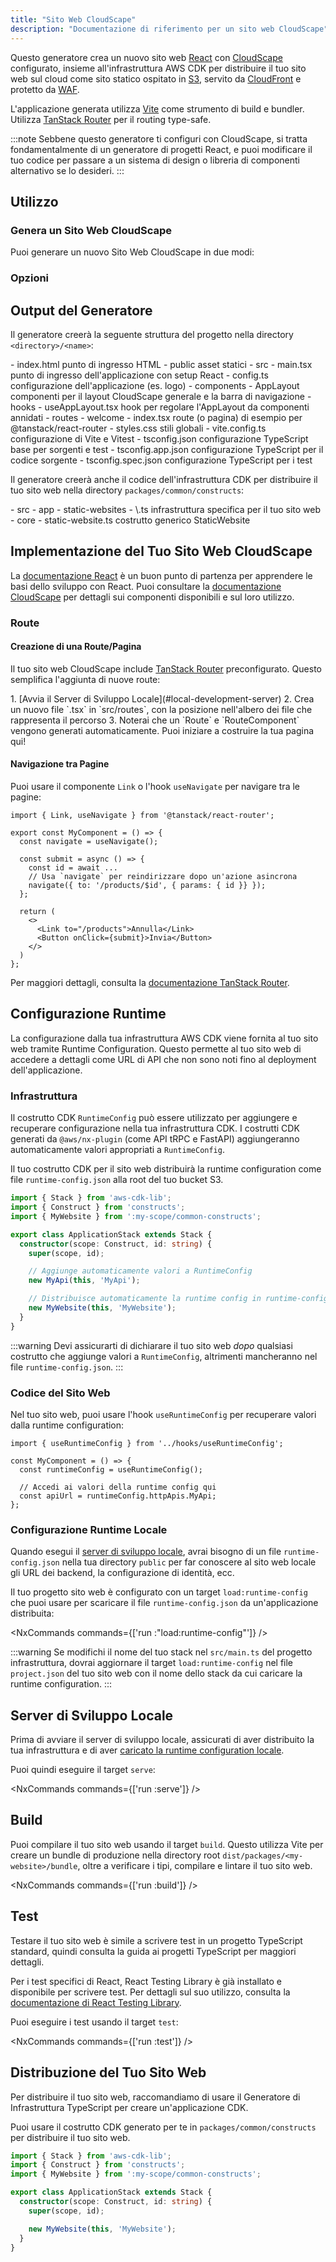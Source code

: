 ```yaml
---
title: "Sito Web CloudScape"
description: "Documentazione di riferimento per un sito web CloudScape"
---
```





Questo generatore crea un nuovo sito web [React](https://react.dev/) con [CloudScape](http://cloudscape.design/) configurato, insieme all'infrastruttura AWS CDK per distribuire il tuo sito web sul cloud come sito statico ospitato in [S3](https://aws.amazon.com/s3/), servito da [CloudFront](https://aws.amazon.com/cloudfront/) e protetto da [WAF](https://aws.amazon.com/waf/).

L'applicazione generata utilizza [Vite](https://vite.dev/) come strumento di build e bundler. Utilizza [TanStack Router](https://tanstack.com/router/v1) per il routing type-safe.

:::note
Sebbene questo generatore ti configuri con CloudScape, si tratta fondamentalmente di un generatore di progetti React, e puoi modificare il tuo codice per passare a un sistema di design o libreria di componenti alternativo se lo desideri.
:::

## Utilizzo

### Genera un Sito Web CloudScape

Puoi generare un nuovo Sito Web CloudScape in due modi:

<RunGenerator generator="ts#cloudscape-website" />

### Opzioni

<GeneratorParameters generator="ts#cloudscape-website" />

## Output del Generatore

Il generatore creerà la seguente struttura del progetto nella directory `<directory>/<name>`:

<FileTree>
  - index.html punto di ingresso HTML
  - public asset statici
  - src
    - main.tsx punto di ingresso dell'applicazione con setup React
    - config.ts configurazione dell'applicazione (es. logo)
    - components
      - AppLayout componenti per il layout CloudScape generale e la barra di navigazione
    - hooks
      - useAppLayout.tsx hook per regolare l'AppLayout da componenti annidati
    - routes
      - welcome
        - index.tsx route (o pagina) di esempio per @tanstack/react-router
    - styles.css stili globali
  - vite.config.ts configurazione di Vite e Vitest
  - tsconfig.json configurazione TypeScript base per sorgenti e test
  - tsconfig.app.json configurazione TypeScript per il codice sorgente
  - tsconfig.spec.json configurazione TypeScript per i test
</FileTree>

Il generatore creerà anche il codice dell'infrastruttura CDK per distribuire il tuo sito web nella directory `packages/common/constructs`:

<FileTree>
  - src
    - app
      - static-websites
        - \<name>.ts infrastruttura specifica per il tuo sito web
    - core
      - static-website.ts costrutto generico StaticWebsite
</FileTree>

## Implementazione del Tuo Sito Web CloudScape

La [documentazione React](https://react.dev/learn) è un buon punto di partenza per apprendere le basi dello sviluppo con React. Puoi consultare la [documentazione CloudScape](https://cloudscape.design/components/) per dettagli sui componenti disponibili e sul loro utilizzo.

### Route

#### Creazione di una Route/Pagina

Il tuo sito web CloudScape include [TanStack Router](https://tanstack.com/router/v1) preconfigurato. Questo semplifica l'aggiunta di nuove route:

<Steps>
  1. [Avvia il Server di Sviluppo Locale](#local-development-server)
  2. Crea un nuovo file `<page-name>.tsx` in `src/routes`, con la posizione nell'albero dei file che rappresenta il percorso
  3. Noterai che un `Route` e `RouteComponent` vengono generati automaticamente. Puoi iniziare a costruire la tua pagina qui!
</Steps>

#### Navigazione tra Pagine

Puoi usare il componente `Link` o l'hook `useNavigate` per navigare tra le pagine:

```tsx {1, 4, 8-9, 14}
import { Link, useNavigate } from '@tanstack/react-router';

export const MyComponent = () => {
  const navigate = useNavigate();

  const submit = async () => {
    const id = await ...
    // Usa `navigate` per reindirizzare dopo un'azione asincrona
    navigate({ to: '/products/$id', { params: { id }} });
  };

  return (
    <>
      <Link to="/products">Annulla</Link>
      <Button onClick={submit}>Invia</Button>
    </>
  )
};
```

Per maggiori dettagli, consulta la [documentazione TanStack Router](https://tanstack.com/router/latest/docs/framework/react/overview).

## Configurazione Runtime

La configurazione dalla tua infrastruttura AWS CDK viene fornita al tuo sito web tramite Runtime Configuration. Questo permette al tuo sito web di accedere a dettagli come URL di API che non sono noti fino al deployment dell'applicazione.

### Infrastruttura

Il costrutto CDK `RuntimeConfig` può essere utilizzato per aggiungere e recuperare configurazione nella tua infrastruttura CDK. I costrutti CDK generati da `@aws/nx-plugin` (come <Link path="guides/trpc">API tRPC</Link> e <Link path="guides/fastapi">FastAPI</Link>) aggiungeranno automaticamente valori appropriati a `RuntimeConfig`.

Il tuo costrutto CDK per il sito web distribuirà la runtime configuration come file `runtime-config.json` alla root del tuo bucket S3.

```ts title="packages/infra/src/stacks/application-stack.ts" {9-10,12-13}
import { Stack } from 'aws-cdk-lib';
import { Construct } from 'constructs';
import { MyWebsite } from ':my-scope/common-constructs';

export class ApplicationStack extends Stack {
  constructor(scope: Construct, id: string) {
    super(scope, id);

    // Aggiunge automaticamente valori a RuntimeConfig
    new MyApi(this, 'MyApi');

    // Distribuisce automaticamente la runtime config in runtime-config.json
    new MyWebsite(this, 'MyWebsite');
  }
}
```

:::warning
Devi assicurarti di dichiarare il tuo sito web _dopo_ qualsiasi costrutto che aggiunge valori a `RuntimeConfig`, altrimenti mancheranno nel file `runtime-config.json`.
:::

### Codice del Sito Web

Nel tuo sito web, puoi usare l'hook `useRuntimeConfig` per recuperare valori dalla runtime configuration:

```tsx {1,4}
import { useRuntimeConfig } from '../hooks/useRuntimeConfig';

const MyComponent = () => {
  const runtimeConfig = useRuntimeConfig();

  // Accedi ai valori della runtime config qui
  const apiUrl = runtimeConfig.httpApis.MyApi;
};
```

### Configurazione Runtime Locale

Quando esegui il [server di sviluppo locale](#local-development-server), avrai bisogno di un file `runtime-config.json` nella tua directory `public` per far conoscere al sito web locale gli URL dei backend, la configurazione di identità, ecc.

Il tuo progetto sito web è configurato con un target `load:runtime-config` che puoi usare per scaricare il file `runtime-config.json` da un'applicazione distribuita:

<NxCommands commands={['run <my-website>:"load:runtime-config"']} />

:::warning
Se modifichi il nome del tuo stack nel `src/main.ts` del progetto infrastruttura, dovrai aggiornare il target `load:runtime-config` nel file `project.json` del tuo sito web con il nome dello stack da cui caricare la runtime configuration.
:::

## Server di Sviluppo Locale

Prima di avviare il server di sviluppo locale, assicurati di aver distribuito la tua infrastruttura e di aver [caricato la runtime configuration locale](#local-runtime-config).

Puoi quindi eseguire il target `serve`:

<NxCommands commands={['run <my-website>:serve']} />

## Build

Puoi compilare il tuo sito web usando il target `build`. Questo utilizza Vite per creare un bundle di produzione nella directory root `dist/packages/<my-website>/bundle`, oltre a verificare i tipi, compilare e lintare il tuo sito web.

<NxCommands commands={['run <my-website>:build']} />

## Test

Testare il tuo sito web è simile a scrivere test in un progetto TypeScript standard, quindi consulta la <Link path="guides/typescript-project#testing">guida ai progetti TypeScript</Link> per maggiori dettagli.

Per i test specifici di React, React Testing Library è già installato e disponibile per scrivere test. Per dettagli sul suo utilizzo, consulta la [documentazione di React Testing Library](https://testing-library.com/docs/react-testing-library/example-intro).

Puoi eseguire i test usando il target `test`:

<NxCommands commands={['run <my-website>:test']} />

## Distribuzione del Tuo Sito Web

Per distribuire il tuo sito web, raccomandiamo di usare il <Link path="guides/typescript-infrastructure">Generatore di Infrastruttura TypeScript</Link> per creare un'applicazione CDK.

Puoi usare il costrutto CDK generato per te in `packages/common/constructs` per distribuire il tuo sito web.

```ts title="packages/infra/src/stacks/application-stack.ts" {3, 9}
import { Stack } from 'aws-cdk-lib';
import { Construct } from 'constructs';
import { MyWebsite } from ':my-scope/common-constructs';

export class ApplicationStack extends Stack {
  constructor(scope: Construct, id: string) {
    super(scope, id);

    new MyWebsite(this, 'MyWebsite');
  }
}
```